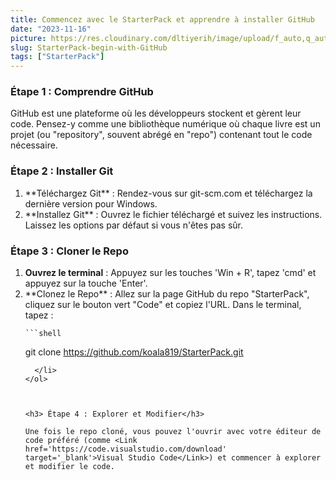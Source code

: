 ```yaml
---
title: Commencez avec le StarterPack et apprendre à installer GitHub
date: "2023-11-16"
picture: https://res.cloudinary.com/dltiyerih/image/upload/f_auto,q_auto/231116-StarterPack
slug: StarterPack-begin-with-GitHub
tags: ["StarterPack"]
---
```


<h3> Étape 1 : Comprendre GitHub</h3>

GitHub est une plateforme où les développeurs stockent et gèrent leur code. Pensez-y comme une bibliothèque numérique où chaque livre est un projet (ou "repository", souvent abrégé en "repo") contenant tout le code nécessaire.

<h3> Étape 2 : Installer Git</h3>
<ol className='list-decimal'>
  <li>
    <div>**Téléchargez Git** : Rendez-vous sur <Link href='https://git-scm.com/downloads' target='_blank'>git-scm.com</Link> et téléchargez la dernière version pour Windows.</div>
</li>

  <li>
    **Installez Git** : Ouvrez le fichier téléchargé et suivez les instructions.
    Laissez les options par défaut si vous n'êtes pas sûr.
  </li>
</ol>

<h3> Étape 3 : Cloner le Repo</h3>
<ol className='list-decimal'>
  <li>
    <strong>Ouvrez le terminal</strong> : Appuyez sur les touches 'Win + R',
    tapez 'cmd' et appuyez sur la touche 'Enter'.
  </li>
  <li>
    <div className='flex'>
      **Clonez le Repo** : Allez sur la page <Link href='https://github.com/koala819/StarterPack' target='_blank'> GitHub du repo "StarterPack"</Link>, cliquez sur le bouton vert "Code" et copiez l'URL. Dans le terminal, tapez
      :
    </div>

    ```shell

git clone https://github.com/koala819/StarterPack.git

```
  </li>
</ol>



<h3> Étape 4 : Explorer et Modifier</h3>

Une fois le repo cloné, vous pouvez l'ouvrir avec votre éditeur de code préféré (comme <Link href='https://code.visualstudio.com/download' target='_blank'>Visual Studio Code</Link>) et commencer à explorer et modifier le code.
```
